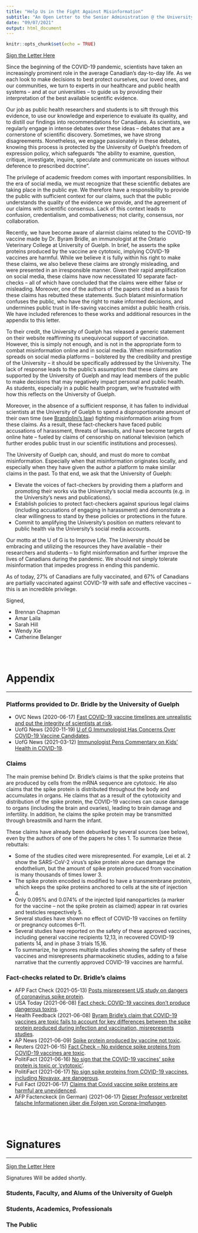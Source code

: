```yaml
---
title: "Help Us in the Fight Against Misinformation"
subtitle: "An Open Letter to the Senior Administration @ the University of Guelph"
date: "09/07/2021"
output: html_document
---
```


```r
knitr::opts_chunk$set(echo = TRUE)
```

[Sign the Letter Here](https://uoguelph.eu.qualtrics.com/jfe/form/SV_5ig6pPdprXSQjxs)

Since the beginning of the COVID-19 pandemic, scientists have taken an increasingly prominent role in the average Canadian’s day-to-day life. As we each look to make decisions to best protect ourselves, our loved ones, and our communities, we turn to experts in our healthcare and public health systems – and at our universities – to guide us by providing their interpretation of the best available scientific evidence.

Our job as public health researchers and students is to sift through this evidence, to use our knowledge and experience to evaluate its quality, and to distill our findings into recommendations for Canadians. As scientists, we regularly engage in intense debates over these ideas – debates that are a cornerstone of scientific discovery. Sometimes, we have strong disagreements. Nonetheless, we engage passionately in these debates, knowing this process is protected by the University of Guelph’s freedom of expression policy, which safeguards “the ability to examine, question, critique, investigate, inquire, speculate and communicate on issues without deference to prescribed doctrine”.

The privilege of academic freedom comes with important responsibilities. In the era of social media, we must recognize that these scientific debates are taking place in the public eye. We therefore have a responsibility to provide the public with sufficient context for our claims, such that the public understands the quality of the evidence we provide, and the agreement of our claims with scientific consensus.  Lack of this context leads to confusion, credentialism, and combativeness; not clarity, consensus, nor collaboration.

Recently, we have become aware of alarmist claims related to the COVID-19 vaccine made by Dr. Byram Bridle, an immunologist at the Ontario Veterinary College at University of Guelph. In brief, he asserts the spike proteins produced by the vaccine are cytotoxic, implying COVID-19 vaccines are harmful. While we believe it is fully within his right to make these claims, we also believe these claims are strongly misleading, and were presented in an irresponsible manner. Given their rapid amplification on social media, these claims have now necessitated 10 separate fact-checks – all of which have concluded that the claims were either false or misleading. Moreover, one of the authors of the papers cited as a basis for these claims has rebutted these statements. Such blatant misinformation confuses the public, who have the right to make informed decisions, and undermines public trust in life-saving vaccines amidst a public health crisis. We have included references to these works and additional resources in the appendix to this letter.

To their credit, the University of Guelph has released a generic statement on their website reaffirming its unequivocal support of vaccination. However, this is simply not enough, and is not in the appropriate form to combat misinformation online and in social media.  When misinformation spreads on social media platforms – bolstered by the credibility and prestige of the University – it should be specifically addressed by the University. The lack of response leads to the public’s assumption that these claims are supported by the University of Guelph and may lead members of the public to make decisions that may negatively impact personal and public health. As students, especially in a public health program, we’re frustrated with how this reflects on the University of Guelph.

Moreover, in the absence of a sufficient response, it has fallen to individual scientists at the University of Guelph to spend a disproportionate amount of their own time (see [Brandolini's law](https://en.wikipedia.org/wiki/Brandolini%27s_law)) fighting misinformation arising from these claims. As a result, these fact-checkers have faced public accusations of harassment, threats of lawsuits, and have become targets of online hate – fueled by claims of censorship on national television (which further erodes public trust in our scientific institutions and processes).

The University of Guelph can, should, and must do more to combat misinformation. Especially when that misinformation originates locally, and especially when they have given the author a platform to make similar claims in the past. To that end, we ask that the University of Guelph:

-	Elevate the voices of fact-checkers by providing them a platform and promoting their works via the University’s social media accounts (e.g. in the University’s news and publications).
-	Establish policies to protect fact-checkers against spurious legal claims (including accusations of engaging in harassment) and demonstrate a clear willingness to stand by these policies or protections in the future.
-	Commit to amplifying the University’s position on matters relevant to public health via the University’s social media accounts.

Our motto at the U of G is to Improve Life. The University should be embracing and utilizing the resources they have available – their researchers and students – to fight misinformation and further improve the lives of Canadians during the pandemic. We should not simply tolerate misinformation that impedes progress in ending this pandemic.

As of today, 27% of Canadians are fully vaccinated, and 67% of Canadians are partially vaccinated against COVID-19 with safe and effective vaccines – this is an incredible privilege.

Signed, 

-	Brennan Chapman
-	Amar Laila
-	Sarah Hill
-	Wendy Xie
-	Catherine Belanger 



</br>
</br>

# Appendix

***

### Platforms provided to Dr. Bridle by the University of Guelph

- OVC News (2020-06-17) [Fast COVID-19 vaccine timelines are unrealistic and put the integrity of scientists at risk](https://ovc.uoguelph.ca/news/fast-covid-19-vaccine-timelines-are-unrealistic-and-put-integrity-scientists-risk).
- UofG News (2020-11-19) [U of G Immunologist Has Concerns Over COVID-19 Vaccine Candidates](https://news.uoguelph.ca/2020/11/u-of-g-viral-immunologist-has-concerns-over-new-covid-19-vaccine-candidates/).
- UofG News (2021-03-12) [Immunologist Pens Commentary on Kids’ Health in COVID-19](https://news.uoguelph.ca/2021/03/immunologist-pens-commentary-on-kids-health-in-covid-19/).

### Claims

The main premise behind Dr. Bridle’s claims is that the spike proteins that are produced by cells from the mRNA sequence are cytotoxic. He also claims that the spike protein is distributed throughout the body and accumulates in organs. He claims that as a result of the cytotoxicity and distribution of the spike protein, the COVID-19 vaccines can cause damage to organs (including the brain and ovaries), leading to brain damage and infertility. In addition, he claims the spike protein may be transmitted through breastmilk and harm the infant.

These claims have already been debunked by several sources (see below), even by the authors of one of the papers he cites 1. To summarize these rebuttals:

- Some of the studies cited were misrepresented. For example, Lei et al. 2 show the SARS-CoV-2 virus’s spike protein alone can damage the endothelium, but the amount of spike protein produced from vaccination is many thousands of times lower 3.
- The spike protein encoded is modified to have a transmembrane protein, which keeps the spike proteins anchored to cells at the site of injection 4. 
- Only 0.095% and 0.074% of the injected lipid nanoparticles (a marker for the vaccine – not the spike protein as claimed) appear in rat ovaries and testicles respectively 5.
- Several studies have shown no effect of COVID-19 vaccines on fertility or pregnancy outcomes 6–11.
- Several studies have reported on the safety of these approved vaccines, including general vaccine recipients 12,13, in recovered COVID-19 patients 14, and in phase 3 trials 15,16.
- To summarize, he ignores multiple studies showing the safety of these vaccines and misrepresents pharmacokinetic studies, adding to a false narrative that the currently approved COVID-19 vaccines are harmful.



### Fact-checks related to Dr. Bridle's claims

- AFP Fact Check (2021-05-13) [Posts misrepresent US study on dangers of coronavirus spike protein](https://factcheck.afp.com/posts-misrepresent-us-study-dangers-coronavirus-spike-protein).
- USA Today (2021-06-08) [Fact check: COVID-19 vaccines don't produce dangerous toxins](https://www.usatoday.com/story/news/factcheck/2021/06/08/fact-check-proteins-covid-19-vaccines-arent-dangerous-toxins/7505236002/).
- Health Feedback (2021-06-08) [Byram Bridle’s claim that COVID-19 vaccines are toxic fails to account for key differences between the spike protein produced during infection and vaccination, misrepresents studies](https://healthfeedback.org/claimreview/byram-bridles-claim-that-covid-19-vaccines-are-toxic-fails-to-account-for-key-differences-between-the-spike-protein-produced-during-infection-and-vaccination-misrepresents-studies/).
- AP News (2021-06-09) [Spike protein produced by vaccine not toxic](https://apnews.com/article/fact-checking-377989296609).
- Reuters (2021-06-15) [Fact Check -- No evidence spike proteins from COVID-19 vaccines are toxic](https://www.reuters.com/article/factcheck-vaccine-safe-idUSL2N2NX1J6).
- PolitiFact (2021-06-16) [No sign that the COVID-19 vaccines’ spike protein is toxic or ‘cytotoxic’](https://www.politifact.com/factchecks/2021/jun/16/youtube-videos/no-sign-covid-19-vaccines-spike-protein-toxic-or-c/).
- PolitiFact (2021-06-17) [No sign spike proteins from COVID-19 vaccines, including Novavax, are dangerous](https://www.politifact.com/factchecks/2021/jun/17/facebook-posts/no-sign-spike-proteins-covid-19-vaccines-including/).
- Full Fact (2021-06-17) [Claims that Covid vaccine spike proteins are harmful are unevidenced](https://fullfact.org/online/conservative-woman-vaccine-scientist-spike-protein/).
- AFP Factenckeck (in German) (2021-06-17) [Dieser Professor verbreitet falsche Informationen über die Folgen von Corona-Impfungen](https://faktencheck.afp.com/http%253A%252F%252Fdoc.afp.com%252F9CE6WH-1).



</br>
</br>

# Signatures

***

[Sign the Letter Here](https://uoguelph.eu.qualtrics.com/jfe/form/SV_5ig6pPdprXSQjxs)

Signatures Will be added shortly.

### Students, Faculty, and Alums of the University of Guelph


### Students, Academics, Professionals


### The Public


